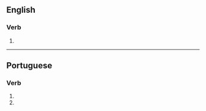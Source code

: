 ==English==

===Verb===
{{head|en|verb form}}

# {{en-third-person singular of|hospitalize}}

----

==Portuguese==

===Verb===
{{head|pt|verb form}}

# {{inflection of|hospitalizar||2|s|pres|subj|lang=pt}}
# {{inflection of|hospitalizar||2|s|negative|impr|lang=pt}}